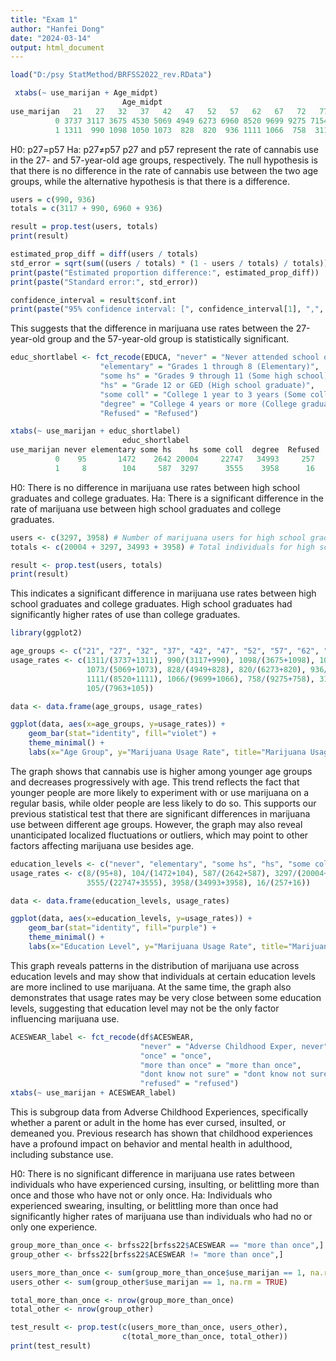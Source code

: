 ---
title: "Exam 1"
author: "Hanfei Dong"
date: "2024-03-14"
output: html_document
---
``` {r}
load("D:/psy StatMethod/BRFSS2022_rev.RData")
``` 

```{r eval=FALSE}
 xtabs(~ use_marijan + Age_midpt)
                         Age_midpt
use_marijan   21   27   32   37   42   47   52   57   62   67   72   77   82
          0 3737 3117 3675 4530 5069 4949 6273 6960 8520 9699 9275 7154 7963
          1 1311  990 1098 1050 1073  828  820  936 1111 1066  758  311  105
```
H0: p27=p57
Ha: p27≠p57
p27 and p57 represent the rate of cannabis use in the 27- and 57-year-old age groups, respectively. The null hypothesis is that there is no difference in the rate of cannabis use between the two age groups, while the alternative hypothesis is that there is a difference.

``` {r}
users = c(990, 936) 
totals = c(3117 + 990, 6960 + 936) 
```

``` {r}
result = prop.test(users, totals)
print(result)
```

``` {r}
estimated_prop_diff = diff(users / totals)
std_error = sqrt(sum((users / totals) * (1 - users / totals) / totals))
print(paste("Estimated proportion difference:", estimated_prop_diff))
print(paste("Standard error:", std_error))
```
``` {r}
confidence_interval = result$conf.int
print(paste("95% confidence interval: [", confidence_interval[1], ",", confidence_interval[2], "]"))
```

This suggests that the difference in marijuana use rates between the 27-year-old group and the 57-year-old group is statistically significant.

```{r eval=FALSE}
educ_shortlabel <- fct_recode(EDUCA, "never" = "Never attended school or only kindergarten",
                    "elementary" = "Grades 1 through 8 (Elementary)", 
                    "some hs" = "Grades 9 through 11 (Some high school)",
                    "hs" = "Grade 12 or GED (High school graduate)",
                    "some coll" = "College 1 year to 3 years (Some college or technical school)",
                    "degree" = "College 4 years or more (College graduate)",
                    "Refused" = "Refused")

xtabs(~ use_marijan + educ_shortlabel)
                         educ_shortlabel
use_marijan never elementary some hs    hs some coll  degree  Refused
          0    95       1472    2642 20004     22747   34993     257
          1     8        104     587  3297      3555    3958      16

```

H0: There is no difference in marijuana use rates between high school graduates and college graduates.
Ha: There is a significant difference in the rate of marijuana use between high school graduates and college graduates.

```{r}
users <- c(3297, 3958) # Number of marijuana users for high school graduates and college graduates
totals <- c(20004 + 3297, 34993 + 3958) # Total individuals for high school graduates and college graduates
```

```{r}
result <- prop.test(users, totals)
print(result)
```

This indicates a significant difference in marijuana use rates between high school graduates and college graduates. High school graduates had significantly higher rates of use than college graduates.

```{r}
library(ggplot2)
```
```{r}
age_groups <- c("21", "27", "32", "37", "42", "47", "52", "57", "62", "67", "72", "77", "82")
usage_rates <- c(1311/(3737+1311), 990/(3117+990), 1098/(3675+1098), 1050/(4530+1050), 
                 1073/(5069+1073), 828/(4949+828), 820/(6273+820), 936/(6960+936), 
                 1111/(8520+1111), 1066/(9699+1066), 758/(9275+758), 311/(7154+311), 
                 105/(7963+105))

data <- data.frame(age_groups, usage_rates)

ggplot(data, aes(x=age_groups, y=usage_rates)) +
    geom_bar(stat="identity", fill="violet") +
    theme_minimal() +
    labs(x="Age Group", y="Marijuana Usage Rate", title="Marijuana Usage by Age")
```

The graph shows that cannabis use is higher among younger age groups and decreases progressively with age. This trend reflects the fact that younger people are more likely to experiment with or use marijuana on a regular basis, while older people are less likely to do so. This supports our previous statistical test that there are significant differences in marijuana use between different age groups. However, the graph may also reveal unanticipated localized fluctuations or outliers, which may point to other factors affecting marijuana use besides age.

```{r}
education_levels <- c("never", "elementary", "some hs", "hs", "some coll", "degree", "Refused")
usage_rates <- c(8/(95+8), 104/(1472+104), 587/(2642+587), 3297/(20004+3297), 
                 3555/(22747+3555), 3958/(34993+3958), 16/(257+16))

data <- data.frame(education_levels, usage_rates)

ggplot(data, aes(x=education_levels, y=usage_rates)) +
    geom_bar(stat="identity", fill="purple") +
    theme_minimal() +
    labs(x="Education Level", y="Marijuana Usage Rate", title="Marijuana Usage by Education Level")
```

This graph reveals patterns in the distribution of marijuana use across education levels and may show that individuals at certain education levels are more inclined to use marijuana. At the same time, the graph also demonstrates that usage rates may be very close between some education levels, suggesting that education level may not be the only factor influencing marijuana use.

```{r eval=FALSE}
ACESWEAR_label <- fct_recode(df$ACESWEAR, 
                             "never" = "Adverse Childhood Exper, never",
                             "once" = "once",
                             "more than once" = "more than once",
                             "dont know not sure" = "dont know not sure",
                             "refused" = "refused")
xtabs(~ use_marijan + ACESWEAR_label)
```

This is subgroup data from Adverse Childhood Experiences, specifically whether a parent or adult in the home has ever cursed, insulted, or demeaned you. Previous research has shown that childhood experiences have a profound impact on behavior and mental health in adulthood, including substance use.

H0: There is no significant difference in marijuana use rates between individuals who have experienced cursing, insulting, or belittling more than once and those who have not or only once.
Ha: Individuals who experienced swearing, insulting, or belittling more than once had significantly higher rates of marijuana use than individuals who had no or only one experience.

```{r}
group_more_than_once <- brfss22[brfss22$ACESWEAR == "more than once",]
group_other <- brfss22[brfss22$ACESWEAR != "more than once",]
```

```{r}
users_more_than_once <- sum(group_more_than_once$use_marijan == 1, na.rm = TRUE)
users_other <- sum(group_other$use_marijan == 1, na.rm = TRUE)

total_more_than_once <- nrow(group_more_than_once)
total_other <- nrow(group_other)
```

```{r}
test_result <- prop.test(c(users_more_than_once, users_other),
                         c(total_more_than_once, total_other))
print(test_result)
```

